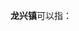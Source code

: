 '''龙兴镇'''可以指：
{{PRC admin/disambig|14/08/25/100/000|23/02/21/102/000|50/01/12/131/000}}
{{disambig|cat=三字中国镇名消歧义}}